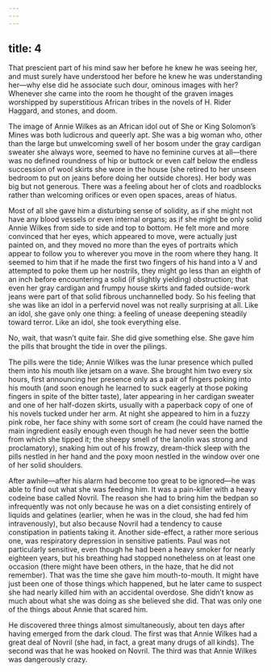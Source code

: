 ```yaml
---
---
---
```

title: 4
---




That prescient part of his mind saw her before he knew he was seeing her, and must surely have understood her before he knew he was understanding her—why else did he associate such dour, ominous images with her? Whenever she came into the room he thought of the graven images worshipped by superstitious African tribes in the novels of H. Rider Haggard, and stones, and doom.

The image of Annie Wilkes as an African idol out of She or King Solomon’s Mines was both ludicrous and queerly apt. She was a big woman who, other than the large but unwelcoming swell of her bosom under the gray cardigan sweater she always wore, seemed to have no feminine curves at all—there was no defined roundness of hip or buttock or even calf below the endless succession of wool skirts she wore in the house (she retired to her unseen bedroom to put on jeans before doing her outside chores). Her body was big but not generous. There was a feeling about her of clots and roadblocks rather than welcoming orifices or even open spaces, areas of hiatus.

Most of all she gave him a disturbing sense of solidity, as if she might not have any blood vessels or even internal organs; as if she might be only solid Annie Wilkes from side to side and top to bottom. He felt more and more convinced that her eyes, which appeared to move, were actually just painted on, and they moved no more than the eyes of portraits which appear to follow you to wherever you move in the room where they hang. It seemed to him that if he made the first two fingers of his hand into a V and attempted to poke them up her nostrils, they might go less than an eighth of an inch before encountering a solid (if slightly yielding) obstruction; that even her gray cardigan and frumpy house skirts and faded outside-work jeans were part of that solid fibrous unchannelled body. So his feeling that she was like an idol in a perfervid novel was not really surprising at all. Like an idol, she gave only one thing: a feeling of unease deepening steadily toward terror. Like an idol, she took everything else.

No, wait, that wasn’t quite fair. She did give something else. She gave him the pills that brought the tide in over the pilings.

The pills were the tide; Annie Wilkes was the lunar presence which pulled them into his mouth like jetsam on a wave. She brought him two every six hours, first announcing her presence only as a pair of fingers poking into his mouth (and soon enough he learned to suck eagerly at those poking fingers in spite of the bitter taste), later appearing in her cardigan sweater and one of her half-dozen skirts, usually with a paperback copy of one of his novels tucked under her arm. At night she appeared to him in a fuzzy pink robe, her face shiny with some sort of cream (he could have named the main ingredient easily enough even though he had never seen the bottle from which she tipped it; the sheepy smell of the lanolin was strong and proclamatory), snaking him out of his frowzy, dream-thick sleep with the pills nestled in her hand and the poxy moon nestled in the window over one of her solid shoulders.

After awhile—after his alarm had become too great to be ignored—he was able to find out what she was feeding him. It was a pain-killer with a heavy codeine base called Novril. The reason she had to bring him the bedpan so infrequently was not only because he was on a diet consisting entirely of liquids and gelatines (earlier, when he was in the cloud, she had fed him intravenously), but also because Novril had a tendency to cause constipation in patients taking it. Another side-effect, a rather more serious one, was respiratory depression in sensitive patients. Paul was not particularly sensitive, even though he had been a heavy smoker for nearly eighteen years, but his breathing had stopped nonetheless on at least one occasion (there might have been others, in the haze, that he did not remember). That was the time she gave him mouth-to-mouth. It might have just been one of those things which happened, but he later came to suspect she had nearly killed him with an accidental overdose. She didn’t know as much about what she was doing as she believed she did. That was only one of the things about Annie that scared him.

He discovered three things almost simultaneously, about ten days after having emerged from the dark cloud. The first was that Annie Wilkes had a great deal of Novril (she had, in fact, a great many drugs of all kinds). The second was that he was hooked on Novril. The third was that Annie Wilkes was dangerously crazy.
